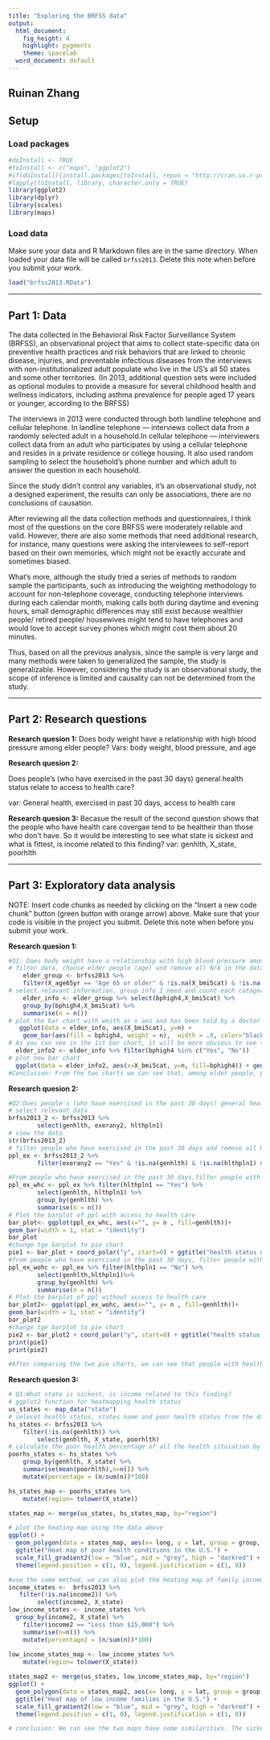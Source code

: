 ```yaml
---
title: "Exploring the BRFSS data"
output:
  html_document:
    fig_height: 4
    highlight: pygments
    theme: spacelab
  word_document: default
---
```

## Ruinan Zhang 
## Setup

### Load packages

```r
#doInstall <- TRUE
#toInstall <- c("maps", "ggplot2")
#if(doInstall){install.packages(toInstall, repos = "http://cran.us.r-project.org")}
#lapply(toInstall, library, character.only = TRUE)
library(ggplot2)
library(dplyr)
library(scales)
library(maps)
```

### Load data

Make sure your data and R Markdown files are in the same directory. When loaded
your data file will be called `brfss2013`. Delete this note when before you submit 
your work. 

```r
load("brfss2013.RData")
```



* * *

## Part 1: Data
The data collected in the Behavioral Risk Factor Surveillance System (BRFSS), an observational project that aims to collect state-specific data on preventive health practices and risk behaviors that are linked to chronic disease, injuries, and preventable infectious diseases from the interviews with non-institutionalized adult populate who live in the US’s all 50 states and some other territories. (In 2013, additional question sets were included as optional modules to provide a measure for several childhood health and wellness indicators, including asthma prevalence for people aged 17 years or younger, according to the BRFSS)

The interviews in 2013 were conducted through both landline telephone and cellular telephone. In landline telephone —  interviews collect data from a randomly selected adult in a household.In cellular telephone —  interviewers collect data from an adult who participates by using a cellular telephone and resides in a private residence or college housing. It also used random sampling to select the household’s phone number and which adult to answer the question in each household. 

Since the study didn’t control any variables, it’s an observational study, not a designed experiment, the results can only be associations, there are no conclusions of causation.

After reviewing all the data collection methods and questionnaires, I think most of the questions on the core BRFSS were moderately reliable and valid. However, there are also some methods that need additional research, for instance, many questions were asking the interviewees to self-report based on their own memories, which might not be exactly accurate and sometimes biased. 

What’s more, although the study tried a series of methods to random sample the participants, such as introducing the weighting methodology to account for non-telephone coverage, conducting telephone interviews during each calendar month, making calls both during daytime and evening hours, small demographic differences may still exist because wealthier people/ retired people/ housewives might tend to have telephones and would love to accept survey phones which might cost them about 20 minutes. 

Thus, based on all the previous analysis, since the sample is very large and many methods were taken to generalized the sample, the study is generalizable. However, considering the study is an observational study, the scope of inference is limited and causality can not be determined from the study. 

* * *

## Part 2: Research questions

**Research quesion 1:**
Does body weight have a relationship with high blood pressure among elder people? 
Vars: body weight, blood pressure, and age 

**Research quesion 2:**

Does people's (who have exercised in the past 30 days) general health status relate to access to health care? 

var: General health, exercised in past 30 days, access to health care 

**Research quesion 3:**
Becasue the result of the second question shows that the people who have health care covergae tend to be healtheir than those who don't have. So it would be interesting to see what state is sickest and what is fittest, is income related to this finding? 
var: genhlth, X_state, poorhlth

* * *

## Part 3: Exploratory data analysis

NOTE: Insert code chunks as needed by clicking on the "Insert a new code chunk" 
button (green button with orange arrow) above. Make sure that your code is visible
in the project you submit. Delete this note when before you submit your work.

**Research quesion 1:**

```r
#Q1: Does body weight have a relationship with high blood pressure among elder people? 
# filter data, choose elder people (age) and remove all N/A in the data set 
    elder_group <- brfss2013 %>% 
    filter(X_age65yr == "Age 65 or older" & !is.na(X_bmi5cat) & !is.na(bphigh4))
# select relavant information, group info I need and count each catagory
    elder_info <- elder_group %>% select(bphigh4,X_bmi5cat) %>% 
    group_by(bphigh4,X_bmi5cat) %>%
    summarise(n = n())
# plot the bar chart with weith as x aes and has been told by a doctor that he or she had high blood pressure  or not as fillings of each bar
   ggplot(data = elder_info, aes(X_bmi5cat), y=n) +
    geom_bar(aes(fill = bphigh4, weight = n),  width = .8, color="black") 
# As you can see in the 1st bar chart, it will be more obvious to see the relations if we calculate the percentage of yes and no in each weight group. (because the other two factors: "Yes, but female told only during pregnancy" and “Told borderline or pre-hypertensive” are too small, will not show them in the next chart)
  elder_info2 <- elder_info %>% filter(bphigh4 %in% c("Yes", "No"))
# plot new bar chart 
  ggplot(data = elder_info2, aes(x=X_bmi5cat, y=n, fill=bphigh4)) + geom_bar(stat = 'identity', width = .4, color="black") 
#Conclusion: From the two charts we can see that, among elder people, people that are overweight and obese are more likely to have high pressure. 
```



**Research quesion 2:**

```r
#Q2:Does people's (who have exercised in the past 30 days) general health status relate to access to health care? 
# select relevant data 
brfss2013_2 <- brfss2013 %>% 
        select(genhlth, exerany2, hlthpln1)
# view the data
str(brfss2013_2)
# filter people who have exercised in the past 30 days and remove all N/A and useless answers in the data set 
ppl_ex <- brfss2013_2 %>% 
        filter(exerany2 == "Yes" & !is.na(genhlth) & !is.na(hlthpln1) & hlthpln1 != "Don’t know/Not Sure" & hlthpln1 != "Refused ") 

#From people who have exercised in the past 30 days,filter people with access to health care and count the number 
ppl_ex_whc <- ppl_ex %>% filter(hlthpln1 == "Yes") %>%
        select(genhlth, hlthpln1) %>%
        group_by(genhlth) %>%
        summarise(n = n())
# Plot the barplot of ppl with access to health care
bar_plot<- ggplot(ppl_ex_whc, aes(x="", y= n , fill=genhlth))+
geom_bar(width = 1, stat = "identity")
bar_plot
#change tge barplot to pie chart 
pie1 <- bar_plot + coord_polar("y", start=0) + ggtitle("health status of ppl with health care") + xlab("") + ylab("count of health status")
#from people who have exercised in the past 30 days, filter people without access to health care and count the number 
ppl_ex_wohc <- ppl_ex %>% filter(hlthpln1 == "No") %>%
        select(genhlth,hlthpln1)%>%
        group_by(genhlth) %>%
        summarise(n = n())
# Plot the barplot of ppl without access to health care
bar_plot2<- ggplot(ppl_ex_wohc, aes(x="", y= n , fill=genhlth))+
geom_bar(width = 1, stat = "identity")
bar_plot2
#change tge barplot to pie chart 
pie2 <- bar_plot2 + coord_polar("y", start=0) + ggtitle("health status of ppl without health care") + xlab("") + ylab("count of health status")
print(pie1)
print(pie2)

#After comparing the two pie charts, we can see that people with health care tend to have better health conditions than those who don't have access to health care. For example, the percentage of people in excellent health in the first pie chart (people with health care) is apparently larger than the second pie chart (people withour health care); and the percentage of people in poor health in the first pie chart (people with health care) is apparently smaller than the second pie chart (people withour health care).However, it will be much better if I can label the percentage of each catagory, but I tried several times, I just can't label the text of each catagory in the right place. 


```

**Research quesion 3:**

```r
# Q3:What state is sickest, is income related to this finding? 
# ggplot2 function for heatmapping health status
us_states <- map_data("state")
# selecet health status, states name and poor health status from the data set, filter out all the N.A results 
hs_states <- brfss2013 %>%
    filter(!is.na(genhlth)) %>% 
        select(genhlth, X_state, poorhlth)
# calculate the poor health percentage of all the health situiation by state 
poorhs_states <- hs_states %>%
    group_by(genhlth, X_state) %>%
    summarise(mean(poorhlth),n=n()) %>%
    mutate(percentage = (n/sum(n))*100)

hs_states_map <- poorhs_states %>%
    mutate(region= tolower(X_state))

states_map <- merge(us_states, hs_states_map, by="region")

# plot the heating map using the data above 
ggplot() +
  geom_polygon(data = states_map, aes(x= long, y = lat, group = group, fill = percentage), color = "white") + 
  ggtitle("Heat map of poor health conditions in the U.S.") +
  scale_fill_gradient2(low = "blue", mid = "grey", high = "darkred") + 
  theme(legend.position = c(1, 0), legend.justification = c(1, 0))

#use the same method, we can also plot the heating map of family income in the US 
income_states <-  brfss2013 %>%
   filter(!is.na(income2)) %>% 
        select(income2, X_state)
low_income_states <- income_states %>%
  group_by(income2, X_state) %>%
    filter(income2 == "Less than $15,000") %>%
    summarise(n=n()) %>%
    mutate(percentage2 = (n/sum(n))*100)
  
low_income_states_map <- low_income_states %>%
    mutate(region= tolower(X_state))

states_map2 <- merge(us_states, low_income_states_map, by="region")
ggplot() +
  geom_polygon(data = states_map2, aes(x= long, y = lat, group = group, fill = percentage2), color = "white") + 
  ggtitle("Heat map of low income families in the U.S.") +
  scale_fill_gradient2(low = "blue", mid = "grey", high = "darkred") + 
  theme(legend.position = c(1, 0), legend.justification = c(1, 0))

# conclusion: We can see the two maps have some similarities. The sickest state also is the state with the lowest income. And most states that are low-income also in general have poor health conditions. 
```

